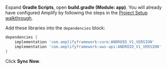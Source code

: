 Expand **Gradle Scripts**, open **build.gradle (Module: app)**. You will already have configured Amplify by following the steps in the [Project Setup walkthrough](/lib-v1/project-setup/create-application).

Add these libraries into the `dependencies` block:
```groovy
dependencies {
    implementation 'com.amplifyframework:core:ANDROID_V1_VERSION'
    implementation 'com.amplifyframework:aws-api:ANDROID_V1_VERSION'
}
```

Click **Sync Now**.
